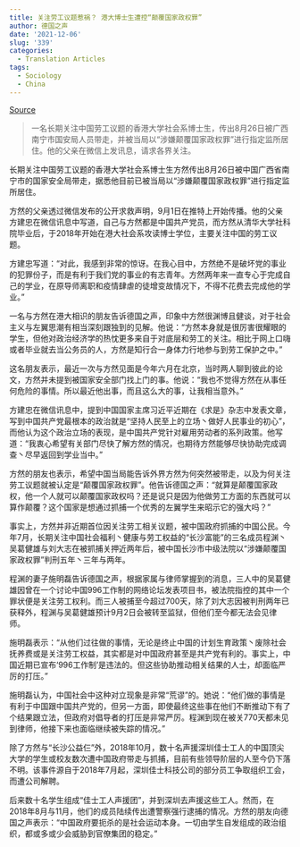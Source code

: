 ```yaml
---
title: 关注劳工议题惹祸？ 港大博士生遭控“颠覆国家政权罪”
author: 德国之声
date: '2021-12-06'
slug: '339'
categories:
  - Translation Articles
tags:
  - Sociology
  - China
---
```


[Source](https://www.dw.com/zh/%E5%85%B3%E6%B3%A8%E5%8A%B3%E5%B7%A5%E8%AE%AE%E9%A2%98%E6%83%B9%E7%A5%B8-%E6%B8%AF%E5%A4%A7%E5%8D%9A%E5%A3%AB%E7%94%9F%E9%81%AD%E6%8E%A7%E9%A2%A0%E8%A6%86%E5%9B%BD%E5%AE%B6%E6%94%BF%E6%9D%83%E7%BD%AA/a-59047041)

>一名长期关注中国劳工议题的香港大学社会系博士生，传出8月26日被广西南宁市国安局人员带走，并被当局以“涉嫌颠覆国家政权罪”进行指定监所居住。他的父亲在微信上发讯息，请求各界关注。

长期关注中国劳工议题的香港大学社会系博士生方然传出8月26日被中国广西省南宁市的国家安全局带走，据悉他目前已被当局以“涉嫌颠覆国家政权罪”进行指定监所居住。

方然的父亲透过微信发布的公开求救声明，9月1日在推特上开始传播。他的父亲方建忠在微信讯息中写道，自己与方然都是中国共产党员，而方然从清华大学社科院毕业后，于2018年开始在港大社会系攻读博士学位，主要关注中国的劳工议题。

方建忠写道：“对此，我感到非常的惊讶。在我心目中，方然绝不是破坏党的事业的犯罪份子，而是有利于我们党的事业的有志青年。方然两年来一直专心于完成自己的学业，在原导师离职和疫情肆虐的徒增变故情况下，不得不花费去完成他的学业。”

一名与方然在港大相识的朋友告诉德国之声，印象中方然很渊博且健谈，对于社会主义与左翼思潮有相当深刻跟独到的见解。他说：“方然本身就是很厉害很耀眼的学生，但他对政治经济学的热忱更多来自于对底层和劳工的关注。相比于网上口嗨或者毕业就去当公务员的人，方然是知行合一身体力行地参与到劳工保护之中。”

这名朋友表示，最近一次与方然见面是今年六月在北京，当时两人聊到彼此的论文，方然并未提到被国家安全部门找上门的事。他说：“我也不觉得方然在从事任何危险的事情。所以最近他出事，而且这么大的事，让我相当意外。”

方建忠在微信讯息中，提到中国国家主席习近平近期在​《求是》杂志中发表文章，写到中国共产党最根本的政治就是“坚持人民至上的立场丶做好人民事业的初心”，而他认为这个政治立场的表现，是中国共产党针对雇用劳动者的系列政策。他写道：“我衷心希望有关部门尽快了解方然的情况，也期待方然能够尽快协助完成调查丶尽早返回到学业当中。”

方然的朋友也表示，希望中国当局能告诉外界方然为何突然被带走，以及为何关注劳工议题就被认定是“颠覆国家政权罪”。他告诉德国之声：“就算是颠覆国家政权，他一个人就可以颠覆国家政权吗？还是说只是因为他做劳工方面的东西就可以算作颠覆？这个国家是想通过抓捕一个优秀的左翼学生来昭示它的强大吗？”


事实上，方然并非近期首位因关注劳工相关议题，被中国政府抓捕的中国公民。今年7月，长期关注中国社会福利丶健康与劳工权益的“长沙富能”的三名成员程渊丶吴葛健雄与刘大志在被抓捕关押近两年后，被中国长沙市中级法院以“涉嫌颠覆国家政权罪”判刑五年丶三年与两年。

程渊的妻子施明磊告诉德国之声，根据家属与律师掌握到的消息，三人中的吴葛健雄因曾在一个讨论中国996工作制的网络论坛发表项目书，被法院指控的其中一个罪状便是关注劳工权利。而三人被捕至今超过700天，除了刘大志因被判刑两年已获释外，程渊与吴葛健雄预计9月2日会被转至监狱，但他们至今都无法会见律师。

施明磊表示：“从他们过往做的事情，无论是终止中国的计划生育政策丶废除社会抚养费或是关注劳工权益，其实都是对中国政府甚至是共产党有利的。事实上，中国近期已宣布‘996工作制’是违法的。但这些协助推动相关结果的人士，却面临严厉的打压。”

施明磊认为，中国社会中这种对立现象是非常“荒谬”的。她说：“他们做的事情是有利于中国跟中国共产党的，但另一方面，即使最终这些事在他们不断推动下有了个结果跟立法，但政府对倡导者的打压是非常严厉。程渊到现在被关770天都未见到律师，他接下来也面临继续被失踪的情况。”

除了方然与“长沙公益仨”外，2018年10月，数十名声援深圳佳士工人的中国顶尖大学的学生或校友数次遭中国政府带走与抓捕，目前有些领导阶层的人至今仍下落不明。该事件源自于2018年7月起，深圳佳士科技公司的部分员工争取组织工会，而遭公司解聘。

后来数十名学生组成“佳士工人声援团”，并到深圳去声援这些工人。然而，在2018年8月与11月，他们的成员陆续传出遭警察强行逮捕的情况。方然的朋友向德国之声表示：“中国政府要扼杀的是社会运动本身。一切由学生自发组成的政治组织，都或多或少会威胁到官僚集团的稳定。”
